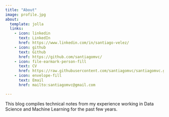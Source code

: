 ```yaml
---
title: "About"
image: profile.jpg
about:
  template: jolla
  links:
    - icon: linkedin
      text: LinkedIn
      href: https://www.linkedin.com/in/santiago-velez/
    - icon: github
      text: Github
      href: https://github.com/santiagomvc/
    - icon: file-earmark-person-fill
      text: CV
      href: https://raw.githubusercontent.com/santiagomvc/santiagomvc.github.io/main/santiago_velez_resume.pdf
    - icon: envelope-fill
      text: Email
      href: mailto:santiagomvc@gmail.com

---
```


This blog compiles technical notes from my experience working in Data Science and Machine Learning for the past few years.
